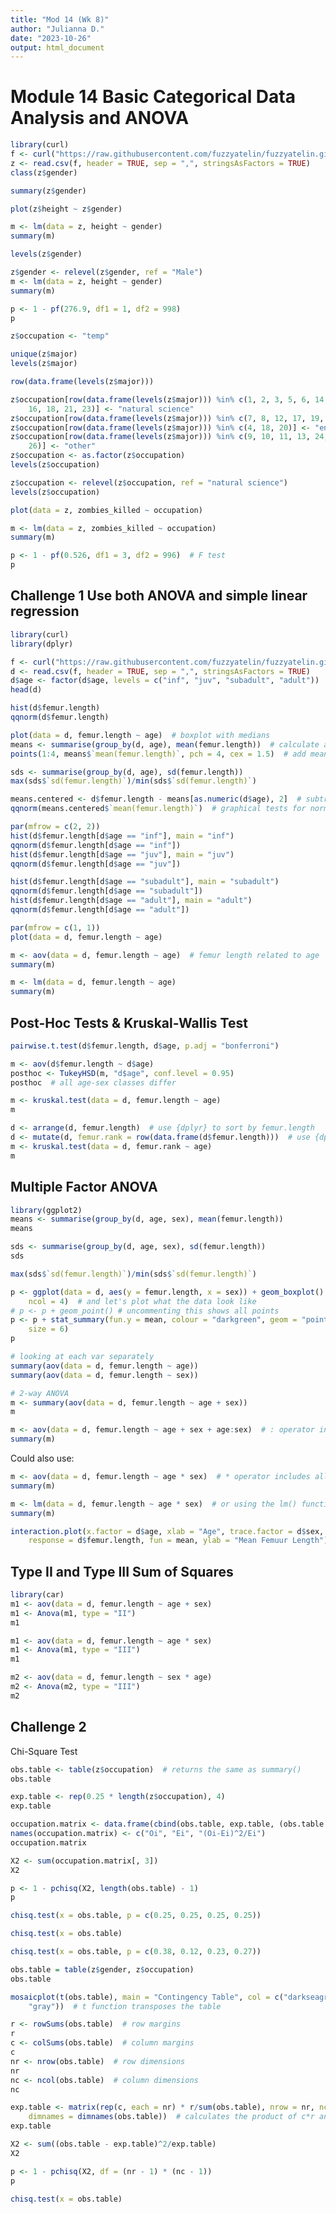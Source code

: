 ```yaml
---
title: "Mod 14 (Wk 8)"
author: "Julianna D."
date: "2023-10-26"
output: html_document
---
```


# Module 14 Basic Categorical Data Analysis and ANOVA

```r
library(curl)
f <- curl("https://raw.githubusercontent.com/fuzzyatelin/fuzzyatelin.github.io/master/AN588_Fall23/zombies.csv")
z <- read.csv(f, header = TRUE, sep = ",", stringsAsFactors = TRUE)
class(z$gender)
```

```r
summary(z$gender)
```

```r
plot(z$height ~ z$gender)
```

```r
m <- lm(data = z, height ~ gender)
summary(m)
```

```r
levels(z$gender)
```

```r
z$gender <- relevel(z$gender, ref = "Male")
m <- lm(data = z, height ~ gender)
summary(m)
```

```r
p <- 1 - pf(276.9, df1 = 1, df2 = 998)
p
```

```r
z$occupation <- "temp"
```

```r
unique(z$major)
levels(z$major)
```

```r
row(data.frame(levels(z$major)))
```

```r
z$occupation[row(data.frame(levels(z$major))) %in% c(1, 2, 3, 5, 6, 14, 15,
    16, 18, 21, 23)] <- "natural science"
z$occupation[row(data.frame(levels(z$major))) %in% c(7, 8, 12, 17, 19, 22)] <- "logistics"
z$occupation[row(data.frame(levels(z$major))) %in% c(4, 18, 20)] <- "engineering"
z$occupation[row(data.frame(levels(z$major))) %in% c(9, 10, 11, 13, 24, 25,
    26)] <- "other"
z$occupation <- as.factor(z$occupation)
levels(z$occupation)
```

```r
z$occupation <- relevel(z$occupation, ref = "natural science")
levels(z$occupation)
```

```r
plot(data = z, zombies_killed ~ occupation)
```

```r
m <- lm(data = z, zombies_killed ~ occupation)
summary(m)
```

```r
p <- 1 - pf(0.526, df1 = 3, df2 = 996)  # F test
p
```


## Challenge 1 Use both ANOVA and simple linear regression

```r
library(curl)
library(dplyr)
```

```r
f <- curl("https://raw.githubusercontent.com/fuzzyatelin/fuzzyatelin.github.io/master/AN588_Fall21/gibbon-femurs.csv")
d <- read.csv(f, header = TRUE, sep = ",", stringsAsFactors = TRUE)
d$age <- factor(d$age, levels = c("inf", "juv", "subadult", "adult"))  #this reorders the age levels so that they're in order
head(d)
```

```r
hist(d$femur.length)
qqnorm(d$femur.length)
```

```r
plot(data = d, femur.length ~ age)  # boxplot with medians
means <- summarise(group_by(d, age), mean(femur.length))  # calculate average by group
points(1:4, means$`mean(femur.length)`, pch = 4, cex = 1.5)  # add means to plot
```

```r
sds <- summarise(group_by(d, age), sd(femur.length))
max(sds$`sd(femur.length)`)/min(sds$`sd(femur.length)`)
```

```r
means.centered <- d$femur.length - means[as.numeric(d$age), 2]  # subtract relevant group mean from each data point
qqnorm(means.centered$`mean(femur.length)`)  # graphical tests for normality
```

```r
par(mfrow = c(2, 2))
hist(d$femur.length[d$age == "inf"], main = "inf")
qqnorm(d$femur.length[d$age == "inf"])
hist(d$femur.length[d$age == "juv"], main = "juv")
qqnorm(d$femur.length[d$age == "juv"])
```

```r
hist(d$femur.length[d$age == "subadult"], main = "subadult")
qqnorm(d$femur.length[d$age == "subadult"])
hist(d$femur.length[d$age == "adult"], main = "adult")
qqnorm(d$femur.length[d$age == "adult"])
```

```r
par(mfrow = c(1, 1))
plot(data = d, femur.length ~ age)
```

```r
m <- aov(data = d, femur.length ~ age)  # femur length related to age
summary(m)
```

```r
m <- lm(data = d, femur.length ~ age)
summary(m)
```

## Post-Hoc Tests & Kruskal-Wallis Test

```r
pairwise.t.test(d$femur.length, d$age, p.adj = "bonferroni")
```

```r
m <- aov(d$femur.length ~ d$age)
posthoc <- TukeyHSD(m, "d$age", conf.level = 0.95)
posthoc  # all age-sex classes differ
```

```r
m <- kruskal.test(data = d, femur.length ~ age)
m
```

```r
d <- arrange(d, femur.length)  # use {dplyr} to sort by femur.length
d <- mutate(d, femur.rank = row(data.frame(d$femur.length)))  # use {dplyr} to add new variable of rank femur.length
m <- kruskal.test(data = d, femur.rank ~ age)
m
```

## Multiple Factor ANOVA

```r
library(ggplot2)
means <- summarise(group_by(d, age, sex), mean(femur.length)) 
means
```

```r
sds <- summarise(group_by(d, age, sex), sd(femur.length))
sds
```

```r
max(sds$`sd(femur.length)`)/min(sds$`sd(femur.length)`)  
```

```r
p <- ggplot(data = d, aes(y = femur.length, x = sex)) + geom_boxplot() + facet_wrap(~age,
    ncol = 4)  # and let's plot what the data look like
# p <- p + geom_point() # uncommenting this shows all points
p <- p + stat_summary(fun.y = mean, colour = "darkgreen", geom = "point", shape = 8,
    size = 6)
p
```

```r
# looking at each var separately
summary(aov(data = d, femur.length ~ age))
summary(aov(data = d, femur.length ~ sex))
```

```r
# 2-way ANOVA
m <- summary(aov(data = d, femur.length ~ age + sex))
m
```

```r
m <- aov(data = d, femur.length ~ age + sex + age:sex)  # : operator includes specific interaction terms
summary(m)
```

Could also use:
```r
m <- aov(data = d, femur.length ~ age * sex)  # * operator includes all interaction terms
summary(m)
```

```r
m <- lm(data = d, femur.length ~ age * sex)  # or using the lm() function...
summary(m)
```


```r
interaction.plot(x.factor = d$age, xlab = "Age", trace.factor = d$sex, trace.label = "Sex",
    response = d$femur.length, fun = mean, ylab = "Mean Femuur Length")
```

## Type II and Type III Sum of Squares
```r
library(car)
m1 <- aov(data = d, femur.length ~ age + sex)
m1 <- Anova(m1, type = "II")
m1
```

```r
m1 <- aov(data = d, femur.length ~ age * sex)
m1 <- Anova(m1, type = "III")
m1
```

```r
m2 <- aov(data = d, femur.length ~ sex * age)
m2 <- Anova(m2, type = "III")
m2
```


## Challenge 2
Chi-Square Test

```r
obs.table <- table(z$occupation)  # returns the same as summary()
obs.table
```

```r
exp.table <- rep(0.25 * length(z$occupation), 4)
exp.table
```

```r
occupation.matrix <- data.frame(cbind(obs.table, exp.table, (obs.table - exp.table)^2/exp.table))
names(occupation.matrix) <- c("Oi", "Ei", "(Oi-Ei)^2/Ei")
occupation.matrix
```

```r
X2 <- sum(occupation.matrix[, 3])
X2
```

```r
p <- 1 - pchisq(X2, length(obs.table) - 1)
p
```

```r
chisq.test(x = obs.table, p = c(0.25, 0.25, 0.25, 0.25))  
```
```r
chisq.test(x = obs.table)
```

```r
chisq.test(x = obs.table, p = c(0.38, 0.12, 0.23, 0.27))  
```
```r
obs.table = table(z$gender, z$occupation)
obs.table
```

```r
mosaicplot(t(obs.table), main = "Contingency Table", col = c("darkseagreen",
    "gray"))  # t function transposes the table
```

```r
r <- rowSums(obs.table)  # row margins
r
c <- colSums(obs.table)  # column margins
c
nr <- nrow(obs.table)  # row dimensions
nr
nc <- ncol(obs.table)  # column dimensions
nc
```

```r
exp.table <- matrix(rep(c, each = nr) * r/sum(obs.table), nrow = nr, ncol = nc,
    dimnames = dimnames(obs.table))  # calculates the product of c*r and divides by total
exp.table
```

```r
X2 <- sum((obs.table - exp.table)^2/exp.table)
X2
```

```r
p <- 1 - pchisq(X2, df = (nr - 1) * (nc - 1))
p
```

```r
chisq.test(x = obs.table)
```

